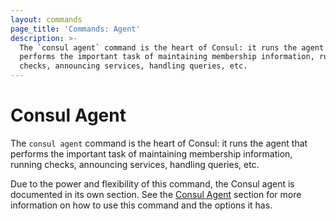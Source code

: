 ```yaml
---
layout: commands
page_title: 'Commands: Agent'
description: >-
  The `consul agent` command is the heart of Consul: it runs the agent that
  performs the important task of maintaining membership information, running
  checks, announcing services, handling queries, etc.
---
```


# Consul Agent

The `consul agent` command is the heart of Consul: it runs the agent that
performs the important task of maintaining membership information,
running checks, announcing services, handling queries, etc.

Due to the power and flexibility of this command, the Consul agent
is documented in its own section. See the [Consul Agent](/consul/docs/architecture/control-plane/agent)
section for more information on how to use this command and the
options it has.
